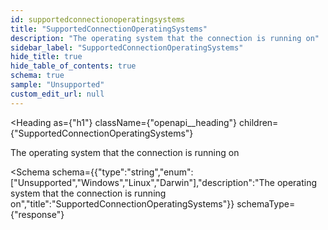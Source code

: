 ```yaml
---
id: supportedconnectionoperatingsystems
title: "SupportedConnectionOperatingSystems"
description: "The operating system that the connection is running on"
sidebar_label: "SupportedConnectionOperatingSystems"
hide_title: true
hide_table_of_contents: true
schema: true
sample: "Unsupported"
custom_edit_url: null
---
```



<Heading
  as={"h1"}
  className={"openapi__heading"}
  children={"SupportedConnectionOperatingSystems"}
>
</Heading>



The operating system that the connection is running on

<Schema
  schema={{"type":"string","enum":["Unsupported","Windows","Linux","Darwin"],"description":"The operating system that the connection is running on","title":"SupportedConnectionOperatingSystems"}}
  schemaType={"response"}
>
  
</Schema>
            